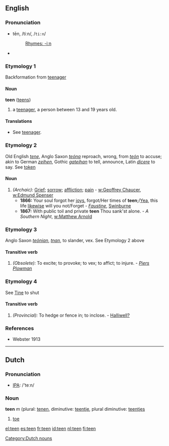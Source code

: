 ==English==
===Pronunciation===
*tēn, /tiːn/, /<tt>ti:n</tt>/
*:[[Rhymes:English:-iːn|Rhymes: -iːn]]
*{{audio|en-us-teen.ogg|Audio (US)}}
===Etymology 1===
Backformation from [[teenager]]
====Noun====
'''teen''' ([[teens]])
# a [[teenager]], a person between 13 and 19 years old.
====Translations====
*See [[teenager]].
===Etymology 2===
Old English ''[[tene]]'', Anglo Saxon ''[[teóna]]'' reproach, wrong, from ''[[teón]]'' to accuse; akin to German ''[[zeihen]]'', Gothic ''[[gateihan]]'' to tell, announce, Latin ''[[dicere]]'' to say. See [[token]]
====Noun====
#''(Archaic):'' [[Grief]]; [[sorrow]]; [[affliction]]; [[pain]] - [[w:Geoffrey Chaucer]], [[w:Edmund Spenser]]
#*'''1866:''' Your soul forgot her [[joy]]s, forgot/Her times of '''teen''';/[[Yea]], this life [[likewise]] will you not/Forget - ''[[Wikisource:Faustine|Faustine]]'', [[w:Algernon Swinburne|Swinburne]]
#*'''1867:''' With public toil and private '''teen''' Thou sank'st alone. - ''A Southern Night'', [[w:Matthew Arnold]]

===Etymology 3===
Anglo Saxon ''[[teónian]]'', ''[[tnan]]'', to slander, vex. See Etymology 2 above
====Transitive verb====
#''(Obsolete):'' To excite; to provoke; to vex; to affict; to injure. - ''[[Piers Plowman]]''
===Etymology 4===
See [[Tine]] to shut
====Transitive verb====
#''(Provincial):'' To hedge or fence in; to inclose. - [[Halliwell?]] 
===References===
*Webster 1913

----

==Dutch==
=== Pronunciation ===
*[[w:IPA|IPA]]: /'teːn/

===Noun===
'''teen''' ''m'' (plural: [[tenen]], diminutive: [[teentje]], plural diminutive: [[teentjes]]
# [[toe]]

[[Category:Dutch nouns]]

[[el:teen]]
[[es:teen]]
[[fr:teen]]
[[id:teen]]
[[nl:teen]]
[[fi:teen]]